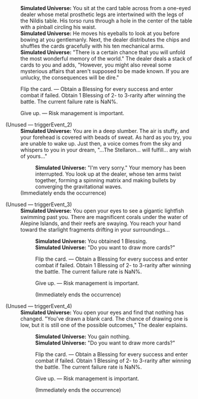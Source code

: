 {{Dialogue Start}}
:'''Simulated Universe:''' You sit at the card table across from a one-eyed dealer whose metal prosthetic legs are intertwined with the legs of the Nildis table. His torso runs through a hole in the center of the table with a pinball circling his waist.
:'''Simulated Universe:''' He moves his eyeballs to look at you before bowing at you gentlemanly. Next, the dealer distributes the chips and shuffles the cards gracefully with his ten mechanical arms.
:'''Simulated Universe:''' "There is a certain chance that you will unfold the most wonderful memory of the world." The dealer deals a stack of cards to you and adds, "However, you might also reveal some mysterious affairs that aren't supposed to be made known. If you are unlucky, the consequences will be dire."
:{{DIcon|Star}} Flip the card. &mdash; Obtain a Blessing for every success and enter combat if failed. Obtain 1 Blessing of 2- to 3-rarity after winning the battle. The current failure rate is NaN%.
:{{DIcon|Star}} Give up. &mdash; Risk management is important.


;(Unused &mdash; triggerEvent_2)
:'''Simulated Universe:''' You are in a deep slumber. The air is stuffy, and your forehead is covered with beads of sweat. As hard as you try, you are unable to wake up. Just then, a voice comes from the sky and whispers to you in your dream, "...The Stellaron... will fulfill... any wish of yours..."
::'''Simulated Universe:''' "I'm very sorry." Your memory has been interrupted. You look up at the dealer, whose ten arms twist together, forming a spinning matrix and making bullets by converging the gravitational waves.
:;(Immediately ends the occurrence)

;(Unused &mdash; triggerEvent_3)
:'''Simulated Universe:''' You open your eyes to see a gigantic lightfish swimming past you. There are magnificent corals under the water of Alepine Islands, and their reefs are swaying. You reach your hand toward the starlight fragments drifting in your surroundings...
::'''Simulated Universe:''' You obtained 1 Blessing.
::'''Simulated Universe:''' "Do you want to draw more cards?"
::{{DIcon|Star}} Flip the card. &mdash; Obtain a Blessing for every success and enter combat if failed. Obtain 1 Blessing of 2- to 3-rarity after winning the battle. The current failure rate is NaN%.
::{{DIcon|Star}} Give up. &mdash; Risk management is important.
::;(Immediately ends the occurrence)

;(Unused &mdash; triggerEvent_4)
:'''Simulated Universe:''' You open your eyes and find that nothing has changed. "You've drawn a blank card. The chance of drawing one is low, but it is still one of the possible outcomes," The dealer explains.
::'''Simulated Universe:''' You gain nothing.
::'''Simulated Universe:''' "Do you want to draw more cards?"
::{{DIcon|Star}} Flip the card. &mdash; Obtain a Blessing for every success and enter combat if failed. Obtain 1 Blessing of 2- to 3-rarity after winning the battle. The current failure rate is NaN%.
::{{DIcon|Star}} Give up. &mdash; Risk management is important.
::;(Immediately ends the occurrence)
{{Dialogue End}}